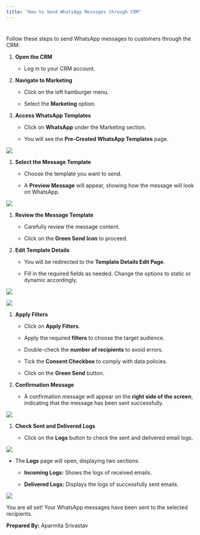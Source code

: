 ```yaml
---
title: "How to Send WhatsApp Messages through CRM"
---
```


#

Follow these steps to send WhatsApp messages to customers through the
CRM:

1. **Open the CRM**

   * Log in to your CRM account.

2. **Navigate to Marketing**

   * Click on the left hamburger menu.

   * Select the **Marketing** option.

3. **Access WhatsApp Templates**

   * Click on **WhatsApp** under the Marketing section.

   * You will see the **Pre-Created WhatsApp Templates** page.

![](https://ruloans-bucket.s3.ap-south-1.amazonaws.com/docs/crm/features/marketing/whatsapp/whatsapp1.png)

1. **Select the Message Template**

   * Choose the template you want to send.

   * A **Preview Message** will appear, showing how the message will look on WhatsApp.

![](https://ruloans-bucket.s3.ap-south-1.amazonaws.com/docs/crm/features/marketing/whatsapp/image4.png)

1. **Review the Message Template**

   * Carefully review the message content.

   * Click on the **Green Send Icon** to proceed.

2. **Edit Template Details**

   * You will be redirected to the **Template Details Edit Page**.

   * Fill in the required fields as needed. Change the options to static or dynamic accordingly.

![](https://ruloans-bucket.s3.ap-south-1.amazonaws.com/docs/crm/features/marketing/whatsapp/image8.gif)

![](https://ruloans-bucket.s3.ap-south-1.amazonaws.com/docs/crm/features/marketing/whatsapp/image3.png)

1. **Apply Filters**

   * Click on **Apply Filters**.

   * Apply the required **filters** to choose the target audience.

   * Double-check the **number of recipients** to avoid errors.

   * Tick the **Consent Checkbox** to comply with data policies.

   * Click on the **Green Send** button.

2. **Confirmation Message**

   * A confirmation message will appear on the **right side of the screen**, indicating that the message has been sent successfully.

![](https://ruloans-bucket.s3.ap-south-1.amazonaws.com/docs/crm/features/marketing/whatsapp/image7.gif)

1. **Check Sent and Delivered Logs**

   * Click on the **Logs** button to check the sent and delivered email logs.

![](https://ruloans-bucket.s3.ap-south-1.amazonaws.com/docs/crm/features/marketing/whatsapp/image5.png)

* The **Logs** page will open, displaying two sections:

  * **Incoming Logs:** Shows the logs of received emails.

  * **Delivered Logs:** Displays the logs of successfully sent emails.

![](https://ruloans-bucket.s3.ap-south-1.amazonaws.com/docs/crm/features/marketing/whatsapp/whatsapp6.gif)

You are all set! Your WhatsApp messages have been sent to the selected
recipients.

**Prepared By:** Aparmita Srivastav